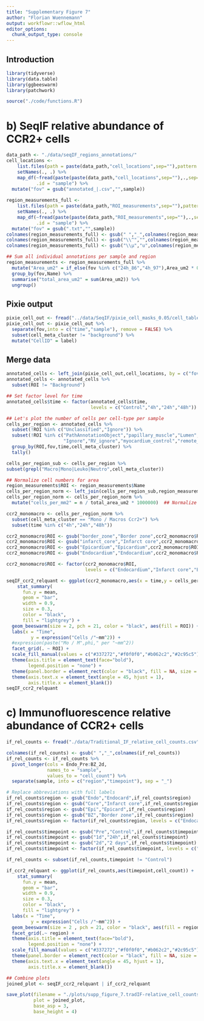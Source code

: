 ```yaml
---
title: "Supplementary Figure 7"
author: "Florian Wuennemann"
output: workflowr::wflow_html
editor_options:
  chunk_output_type: console
---
```


## Introduction

```r
library(tidyverse)
library(data.table)
library(ggbeeswarm)
library(patchwork)

source("./code/functions.R") 
```


# b) SeqIF relative abundance of CCR2+ cells

```r
data_path <- "./data/seqIF_regions_annotations/"
cell_locations <-
    list.files(path = paste(data_path,"cell_locations",sep=""),pattern = "*.csv") %>%
    setNames(., .) %>%
    map_df(~fread(paste(paste(data_path,"cell_locations",sep=""),.,sep="/"), select= c("CellID","ROI")),
           .id = "sample") %>%
  mutate("fov" = gsub("annotated_|.csv","",sample))
  
region_measurements_full <- 
    list.files(path = paste(data_path,"ROI_measurements",sep=""),pattern = "*.txt") %>% 
    setNames(., .) %>%
    map_df(~fread(paste(paste(data_path,"ROI_measurements",sep=""),.,sep="/")),
           .id = "sample") %>%
  mutate("fov" = gsub(".txt","",sample)) 
colnames(region_measurements_full) <- gsub(" ","_",colnames(region_measurements_full))
colnames(region_measurements_full) <- gsub("\\^","",colnames(region_measurements_full))
colnames(region_measurements_full) <- gsub("\\µ","u",colnames(region_measurements_full))

## Sum all individual annotations per sample and region
region_measurements <- region_measurements_full %>%
  mutate("Area_um2" = if_else(fov %in% c("24h_86","4h_97"),Area_um2 * 0.23^2,Area_um2)) %>% ## Images that were post-registered using palom need to be size corrected, as their final pixel resolution is different
  group_by(fov,Name) %>%
  summarise("total_area_um2" = sum(Area_um2)) %>%
  ungroup()
```

## Pixie output

```r
pixie_cell_out <- fread("../data/SeqIF/pixie_cell_masks_0.05/cell_table_size_normalized_cell_labels.csv")
pixie_cell_out <- pixie_cell_out %>%
  separate(fov,into = c("time","sample"), remove = FALSE) %>%
  subset(cell_meta_cluster != "background") %>%
  mutate("CellID" = label)
```

## Merge data

```r
annotated_cells <- left_join(pixie_cell_out,cell_locations, by = c("fov","CellID"))
annotated_cells <- annotated_cells %>%
  subset(ROI != "Background")

## Set factor level for time
annotated_cells$time <- factor(annotated_cells$time,
                               levels = c("Control","4h","24h","48h"))
```


```r
## Let's plot the number of cells per cell-type per sample
cells_per_region <- annotated_cells %>%
  subset(!ROI %in% c("Unclassified","Ignore")) %>%
  subset(!ROI %in% c("PathAnnotationObject","papillary_muscle","Lumen","Background",
                     "Ignore","RV_ignore","myocardium_control","remote_endocardium")) %>%
  group_by(ROI,fov,time,cell_meta_cluster) %>%
  tally()

cells_per_region_sub <- cells_per_region %>%
subset(grepl("Macro|Mono|Leuko|Neutro",cell_meta_cluster))

## Normalize cell numbers for area
region_measurements$ROI <- region_measurements$Name
cells_per_region_norm <- left_join(cells_per_region_sub,region_measurements, by = c("fov","ROI"))
cells_per_region_norm <- cells_per_region_norm %>%
  mutate("cells_per_mm2" = n / total_area_um2 * 1000000)  ## Normalize to square mm
```


```r
ccr2_monomacro <- cells_per_region_norm %>%
  subset(cell_meta_cluster == "Mono / Macros Ccr2+") %>%
  subset(time %in% c("4h","24h","48h"))

ccr2_monomacro$ROI <- gsub("border_zone","Border zone",ccr2_monomacro$ROI)
ccr2_monomacro$ROI <- gsub("infarct_core","Infarct core",ccr2_monomacro$ROI)
ccr2_monomacro$ROI <- gsub("Epicardium","Epicardium",ccr2_monomacro$ROI)
ccr2_monomacro$ROI <- gsub("Endocardium","Endocardium",ccr2_monomacro$ROI)

ccr2_monomacro$ROI <- factor(ccr2_monomacro$ROI,
                             levels = c("Endocardium","Infarct core","Epicardium","Border zone"))

seqIF_ccr2_relquant <- ggplot(ccr2_monomacro,aes(x = time,y = cells_per_mm2)) +
    stat_summary(
      fun.y = mean,
      geom = "bar",
      width = 0.9,
      size = 0.3,
      color = "black",
      fill = "lightgrey") +
  geom_beeswarm(size = 2, pch = 21, color = "black", aes(fill = ROI)) +
  labs(x = "Time",
         y = expression("Cells /"~mm^2)) + 
  #expression(paste("Mo / M",phi," per "~mm^2))
  facet_grid(. ~ ROI) +
  scale_fill_manual(values = c("#337272","#f0f0f0","#b062c2","#2c95c5")) +
  theme(axis.title = element_text(face="bold"),
        legend.position = "none") +
  theme(panel.border = element_rect(color = "black", fill = NA, size = 0.75)) +
  theme(axis.text.x = element_text(angle = 45, hjust = 1),
        axis.title.x = element_blank()) 
seqIF_ccr2_relquant
```


# c) Immunofluorescence relative abundance of CCR2+ cells


```r
if_rel_counts <- fread("./data/Traditional_IF_relative_cell_counts.csv")

colnames(if_rel_counts) <- gsub(" ","_",colnames(if_rel_counts))
if_rel_counts <- if_rel_counts %>%
  pivot_longer(cols = Endo_Pre:BZ_2d,
               names_to = "sample",
               values_to = "cell_count") %>%
  separate(sample, into = c("region","timepoint"), sep = "_")

# Replace abbreviations with full labels
if_rel_counts$region <- gsub("Endo","Endocard",if_rel_counts$region)
if_rel_counts$region <- gsub("Core","Infarct core",if_rel_counts$region)
if_rel_counts$region <- gsub("Epi","Epicard",if_rel_counts$region)
if_rel_counts$region <- gsub("BZ","Border zone",if_rel_counts$region)
if_rel_counts$region <- factor(if_rel_counts$region, levels = c("Endocard","Infarct core","Epicard","Border zone"))

if_rel_counts$timepoint <- gsub("Pre","Control",if_rel_counts$timepoint)
if_rel_counts$timepoint <- gsub("1d","24h",if_rel_counts$timepoint)
if_rel_counts$timepoint <- gsub("2d","2 days",if_rel_counts$timepoint)
if_rel_counts$timepoint <- factor(if_rel_counts$timepoint, levels = c("Control","4h","24h","2 days"))

if_rel_counts <- subset(if_rel_counts,timepoint != "Control")

if_ccr2_relquant <- ggplot(if_rel_counts,aes(timepoint,cell_count)) +
    stat_summary(
      fun.y = mean,
      geom = "bar",
      width = 0.9,
      size = 0.3,
      color = "black",
      fill = "lightgrey") +
  labs(x = "Time",
         y = expression("Cells /"~mm^2)) + 
  geom_beeswarm(size = 2 , pch = 21, color = "black", aes(fill = region)) +
  facet_grid(.~ region) +
  theme(axis.title = element_text(face="bold"),
        legend.position = "none") +
  scale_fill_manual(values = c("#337272","#f0f0f0","#b062c2","#2c95c5")) +
  theme(panel.border = element_rect(color = "black", fill = NA, size = 0.75)) +
  theme(axis.text.x = element_text(angle = 45, hjust = 1),
        axis.title.x = element_blank())

## Combine plots
joined_plot <- seqIF_ccr2_relquant | if_ccr2_relquant

save_plot(filename = "./plots/supp_figure_7.tradIF-relative_cell_counts.pdf",
          plot = joined_plot,
          base_asp = 3,
          base_height = 4)
```

